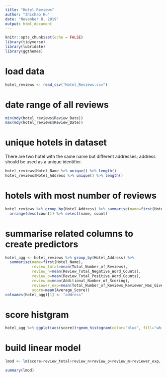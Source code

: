 ```yaml
---
title: "Hotel Reviews"
author: "Zhichao Hu"
date: "November 8, 2019"
output: html_document
---
```


```r
knitr::opts_chunk$set(echo = FALSE)
library(tidyverse)
library(lubridate)
library(ggthemes)
```
# load data
```r
hotel_reviews <- read_csv("Hotel_Reviews.csv")
```
# date range of all reviews
```r
min(mdy(hotel_reviews$Review_Date))
max(mdy(hotel_reviews$Review_Date))
```

# unique hotels in dataset
There are two hotel with the same name but different addresses; address should be used as a unique identifier.
```r
hotel_reviews$Hotel_Name %>% unique() %>% length()
hotel_reviews$Hotel_Address %>% unique() %>% length()
```

# hotels with most number of reviews
```r
hotel_reviews %>% group_by(Hotel_Address) %>% summarise(name=first(Hotel_Name), count=n()) %>% 
  arrange(desc(count)) %>% select(name, count)

```

# summarise related columns to create predictors
```r
hotel_agg <- hotel_reviews %>% group_by(Hotel_Address) %>% 
  summarise(name=first(Hotel_Name), 
            review_total=mean(Total_Number_of_Reviews), 
            review_n=mean(Review_Total_Negative_Word_Counts),
            review_p=mean(Review_Total_Positive_Word_Counts), 
            review_m=mean(Additional_Number_of_Scoring),
            reviewer_exp=mean(Total_Number_of_Reviews_Reviewer_Has_Given),
            score=mean(Average_Score))
colnames(hotel_agg)[1] <- "address"
```

# score histgram
```r
hotel_agg %>% ggplot(aes(score))+geom_histogram(color="blue", fill="white")+theme_bw()
```

# build linear model
```r
lmod <- lm(score~review_total+review_n+review_p+review_m+reviewer_exp, hotel_agg)
```

```r
summary(lmod)
```

```r

```


